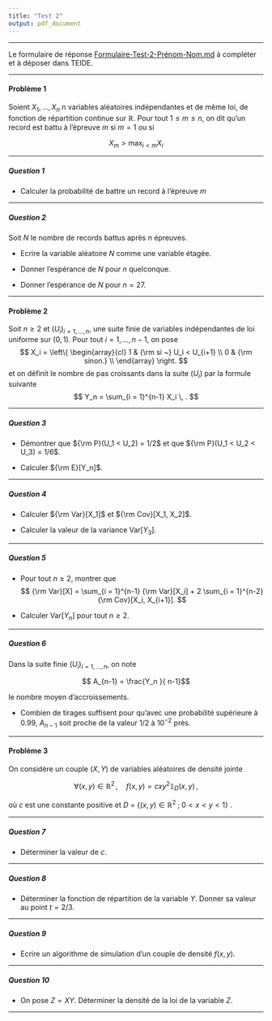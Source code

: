 ```yaml
---
title: "Test 2"
output: pdf_document
---
```


** **

Le formulaire de réponse [Formulaire-Test-2-Prénom-Nom.md](https://github.com/francoio/francoio.github.io) à compléter et à déposer dans TEIDE.

** **

#### Problème 1 

Soient $X_1 , \dots , X_n$ $n$ variables aléatoires indépendantes et de même loi, de fonction de répartition continue sur $\mathbb{R}$. Pour tout $1\leq m \leq n$, on dit qu'un record est battu à l'épreuve $m$ si $m = 1$ ou si

$$
X_m > \max_{i < m} X_i
$$

** **


##### Question 1

* Calculer la probabilité de battre un record à l'épreuve $m$



** ** 

##### Question 2

Soit $N$ le nombre de records battus après $n$ épreuves. 

* Ecrire la variable aléatoire $N$ comme une variable étagée.

* Donner l'espérance de $N$ pour $n$ quelconque. 

* Donner l'espérance de $N$ pour $n = 27$. 



** **

#### Problème 2 

Soit $n \geq 2$ et $(U_i)_{i=1,\dots, n}$, une suite finie de variables indépendantes de loi uniforme sur $(0,1)$. Pour tout $i = 1, \dots, n - 1$, on pose
$$
X_i = \left\{ \begin{array}{cl}
1 & {\rm si ~} U_i < U_{i+1} \\
0 & {\rm sinon.} \\
\end{array}
\right.
$$
et on définit le nombre de pas croissants dans la suite $(U_i)$ par la formule suivante
$$
Y_n = \sum_{i = 1}^{n-1} X_i \, .
$$

** **


##### Question 3

* Démontrer que ${\rm P}(U_1 < U_2) = 1/2$ et que ${\rm P}(U_1 < U_2 < U_3) = 1/6$.

* Calculer ${\rm E}[Y_n]$.

** **

##### Question 4

* Calculer ${\rm Var}[X_1]$ et ${\rm Cov}[X_1, X_2]$. 

* Calculer la valeur de la variance Var$[Y_3]$.

** ** 

##### Question 5

* Pour tout $n \geq 2$, montrer que
$$
{\rm Var}[X]  = \sum_{i = 1}^{n-1} {\rm Var}[X_i] + 2 \sum_{i = 1}^{n-2} {\rm Cov}[X_i, X_{i+1}].
$$

* Calculer Var$[Y_n]$ pour tout $n \geq 2$.

** **

##### Question 6

Dans la suite finie $(U_i)_{i=1,\dots,n}$, on note

$$ A_{n-1} = \frac{Y_n }{ n-1}$$

le nombre moyen d'accroissements. 

* Combien de tirages suffisent pour qu'avec une probabilité supérieure à 0.99, $A_{n-1}$ soit proche de la valeur 1/2 à $10^{-2}$ près. 


** **


#### Problème 3

On considère un couple $(X,Y)$ de variables aléatoires de densité jointe

$$
\forall (x,y) \in \mathbb{R}^2 \, , \quad f(x,y) = c xy^2 \mathbb{1}_D (x,y) \, ,
$$

où $c$ est une constante positive et $D$ = $\{ (x,y) \in \mathbb{R}^2 \; ; \; 0 < x <  y < 1\}$ .

** **

##### Question 7 

* Déterminer la valeur de $c$.

** ** 

##### Question 8

* Déterminer la fonction de répartition de la variable $Y$. Donner sa valeur au point $t = 2/3$. 

** **



##### Question 9

* Ecrire un algorithme de simulation d'un couple de densité $f(x,y)$.

** **


##### Question 10

* On pose $Z =  X Y$. Déterminer la densité de la loi de la variable $Z$.


** **

